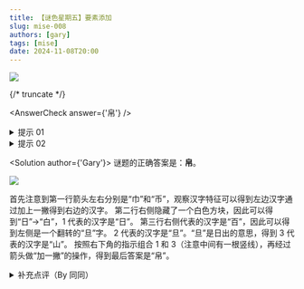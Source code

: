 ```yaml
---
title: 【谜色星期五】要素添加
slug: mise-008
authors: [gary]
tags: [mise]
date: 2024-11-08T20:00
---
```


![](./mise-008.assets/mise-008.webp)

{/* truncate */}

<AnswerCheck answer={'帛'} />

<details>
    <summary>提示 01</summary>

    每个箭头左右的内容都代表一个常用的汉字，观察箭头左右的汉字的字形关系得到箭头代表的“要素添加”含义。
    第一行左侧的图片代表的汉字是“巾”。

</details>

<details>
    <summary>提示 02</summary>

    第二行右侧隐藏了一个白色方块。

</details>

<Solution author={'Gary'}>
谜题的正确答案是：**帛**。

![](./mise-008.assets/mise-008-sol.webp)

首先注意到第一行箭头左右分别是“巾”和“币”，观察汉字特征可以得到左边汉字通过加上一撇得到右边的汉字。
第二行右侧隐藏了一个白色方块，因此可以得到“日”→“白”，1 代表的汉字是“日”。
第三行右侧代表的汉字是“百”，因此可以得到左侧是一个翻转的“旦”字。
2 代表的汉字是“旦”。“旦”是日出的意思，得到 3 代表的汉字是“山”。
按照右下角的指示组合 1 和 3（注意中间有一根竖线），再经过箭头做“加一撇”的操作，得到最后答案是“帛”。

</Solution>

<details>
    <summary>补充点评（By 同同）</summary>

    似乎很容易忘记最后一步的箭头需要再添加一次撇。
    题目发布以后，在私信中看到“吊”这个错误答案频繁出现，
    也有提问质疑得出答案的最后一步存在问题的情况，都属于是在最后一步的处理中发生了失误。
    虽然之前做过一次，在收到题目错误的反馈消息时还是大惊失色，以为真的出错了，闹了一个小乌龙。

    题目的第一版中“白”是用一个正方形来表示的，可能会导致被误导想到“方”之类的字。
    后来制作题目图片的时候提出可以直接把方框删去，用背景颜色的白来指示。
    这种类型的信息提供似乎也是日谜的常规操作。
    原则上应该是变难了，但是不知道在汉字指代上是不是确实更清晰了一些呢。

</details>
